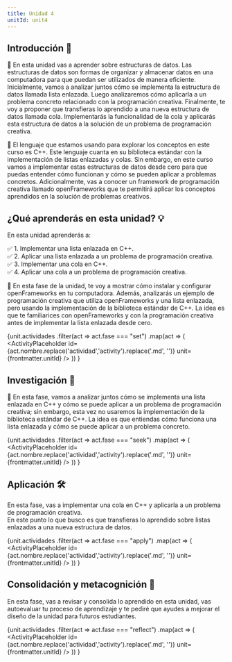 ```yaml
---
title: Unidad 4
unitId: unit4
---
```




## Introducción 📜

📌 En esta unidad vas a aprender sobre estructuras de datos. Las estructuras de datos son formas de 
organizar y almacenar datos en una computadora para que puedan ser utilizados de manera eficiente. 
Inicialmente, vamos a analizar juntos cómo se implementa la estructura de datos llamada lista enlazada. 
Luego analizaremos cómo aplicarla a un problema concreto relacionado con la programación creativa. 
Finalmente, te voy a proponer que transfieras lo aprendido a una nueva estructura de datos llamada cola. 
Implementarás la funcionalidad de la cola y aplicarás esta estructura de datos a la solución de un 
problema de programación creativa.

📌 El lenguaje que estamos usando para explorar los conceptos en este curso es C++. Este lenguaje cuanta 
en su biblioteca estándar con la implementación de listas enlazadas y colas. Sin embargo, en este curso 
vamos a implementar estas estructuras de datos desde cero para que puedas entender cómo funcionan y 
cómo se pueden aplicar a problemas concretos. Adicionalmente, vas a conocer un framework de programación 
creativa llamado openFrameworks que te permitirá aplicar los conceptos aprendidos en la solución de
problemas creativos.

## ¿Qué aprenderás en esta unidad? 💡

En esta unidad aprenderás a:

✅ 1. Implementar una lista enlazada en C++.  
✅ 2. Aplicar una lista enlazada a un problema de programación creativa.  
✅ 3. Implementar una cola en C++.  
✅ 4. Aplicar una cola a un problema de programación creativa.  

📌 En esta fase de la unidad, te voy a mostrar cómo instalar y configurar openFrameworks en tu computadora. 
Además, analizarás un ejemplo de programación creativa que utiliza openFrameworks y una lista enlazada, 
pero usando la implementación de la biblioteca estándar de C++. La idea es que te familiarices con 
openFrameworks y con la programación creativa antes de implementar la lista enlazada desde cero.

{unit.actividades
  .filter(act => act.fase === "set")
  .map(act => (
    <ActivityPlaceholder 
      id={act.nombre.replace('actividad','activity').replace('.md', '')} 
      unit={frontmatter.unitId} 
    />
  ))
}

## Investigación 🔎

📌 En esta fase, vamos a analizar juntos cómo se implementa una lista enlazada en C++ y cómo se puede 
aplicar a un problema de programación creativa; sin embargo, esta vez no usaremos la implementación de la 
biblioteca estándar de C++. La idea es que entiendas cómo funciona una lista enlazada y cómo se puede
aplicar a un problema concreto.

{unit.actividades
  .filter(act => act.fase === "seek")
  .map(act => (
    <ActivityPlaceholder 
      id={act.nombre.replace('actividad','activity').replace('.md', '')} 
      unit={frontmatter.unitId}
    />
  ))
}

## Aplicación 🛠 

En esta fase, vas a implementar una cola en C++ y aplicarla a un problema de programación creativa.  
En este punto lo que busco es que transfieras lo aprendido sobre listas enlazadas a una nueva estructura 
de datos.

{unit.actividades
  .filter(act => act.fase === "apply")
  .map(act => (
    <ActivityPlaceholder 
      id={act.nombre.replace('actividad','activity').replace('.md', '')} 
      unit={frontmatter.unitId} 
    />
  ))
}

## Consolidación y metacognición 🤔

En esta fase, vas a revisar y consolida lo aprendido en esta unidad, vas autoevaluar tu proceso 
de aprendizaje y te pediré que ayudes a mejorar el diseño de la unidad para futuros estudiantes.

{unit.actividades
  .filter(act => act.fase === "reflect")
  .map(act => (
    <ActivityPlaceholder 
      id={act.nombre.replace('actividad','activity').replace('.md', '')} 
      unit={frontmatter.unitId} 
    />
  ))
}
